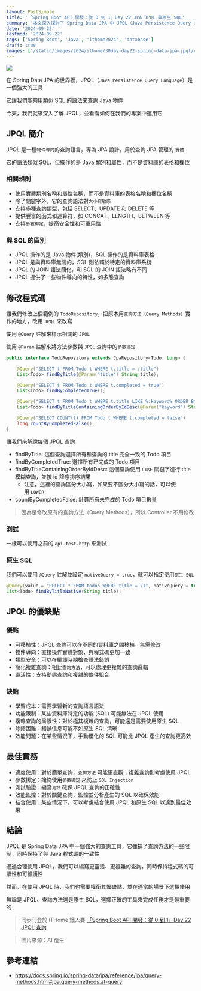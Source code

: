 ```yaml
---
layout: PostSimple
title: '「Spring Boot API 開發：從 0 到 1」Day 22 JPA JPQL 與原生 SQL'
summary: '本文深入探討了 Spring Data JPA 中 JPQL（Java Persistence Query Language）的使用。文章首先介紹了 JPQL 的基本概念、規則以及與 SQL 的區別。接著，文章展示了如何在程式碼中使用 @Query 註解實現 JPQL 查詢，並詳細解釋了每個查詢的含義。文章還簡要介紹了如何使用原生 SQL 查詢。此外，文章分析了 JPQL 的優缺點。最後，文章提供了一系列最佳實踐建議。這篇文章為 Spring Boot 開發者提供了全面的 JPQL 使用指南，有助於提高查詢的靈活性和效率'
date: '2024-09-22'
lastmod: '2024-09-22'
tags: ['Spring Boot', 'Java', 'ithome2024', 'database']
draft: true
images: ['/static/images/2024/ithome/30day-day22-spring-data-jpa-jpql/cover.webp']
---
```


![](https://image.cashwu.com/2024/ithome/30day-day22-spring-data-jpa-jpql/cover.webp)

在 Spring Data JPA 的世界裡，JPQL（`Java Persistence Query Language`）是一個強大的工具

它讓我們能夠用類似 SQL 的語法來查詢 Java 物件

今天，我們就來深入了解 JPQL，並看看如何在我們的專案中運用它

## JPQL 簡介

JPQL 是一種`物件導向`的查詢語言，專為 JPA 設計，用於查詢 JPA 管理的 `實體`

它的語法類似 SQL，但操作的是 Java 類別和屬性，而不是資料庫的表格和欄位

### 相關規則

- 使用實體類別名稱和屬性名稱，而不是資料庫的表格名稱和欄位名稱
- 除了關鍵字外，它的查詢語法對`大小寫敏感`
- 支持多種查詢類型，包括 SELECT、UPDATE 和 DELETE 等
- 提供豐富的函式和運算符，如 CONCAT、LENGTH、BETWEEN 等
- 支持`參數綁定`，提高安全性和可重用性

### 與 SQL 的區別

- JPQL 操作的是 Java 物件(類別)，SQL 操作的是資料庫表格
- JPQL 是與資料庫無關的，SQL 則依賴於特定的資料庫系統
- JPQL 的 JOIN 語法簡化，和 SQL 的 JOIN 語法略有不同
- JPQL 提供了一些物件導向的特性，如多態查詢

## 修改程式碼

讓我們修改上個範例的 `TodoRepository`，把原本用`查詢方法（Query Methods）`實作的地方，改用 `JPQL` 來改寫

使用 `@Query` 註解來標示相關的 `JPQL`

使用 `@Param` 註解來將方法參數與 `JPQL` 查詢中的`參數綁定`

```java
public interface TodoRepository extends JpaRepository<Todo, Long> {

    @Query("SELECT t FROM Todo t WHERE t.title = :title")
    List<Todo> findByTitle(@Param("title") String title);

    @Query("SELECT t FROM Todo t WHERE t.completed = true")
    List<Todo> findByCompletedTrue();

    @Query("SELECT t FROM Todo t WHERE t.title LIKE %:keyword% ORDER BY t.id DESC")
    List<Todo> findByTitleContainingOrderByIdDesc(@Param("keyword") String keyword);

    @Query("SELECT COUNT(t) FROM Todo t WHERE t.completed = false")
    long countByCompletedFalse();
}
```

讓我們來解說每個 JPQL 查詢

- findByTitle: 這個查詢選擇所有和查詢的 title 完全一致的 Todo 項目
- findByCompletedTrue: 選擇所有已完成的 Todo 項目
- findByTitleContainingOrderByIdDesc: 這個查詢使用 `LIKE` 關鍵字進行 title 模糊查詢，並按 id 降序排序結果
  - 注意，這裡的查詢區分大小寫，如果要不區分大小寫的話，可以使用 `LOWER`
- countByCompletedFalse: 計算所有未完成的 Todo 項目數量

> 因為是修改原有的查詢方法（Query Methods），所以 Controller 不用修改

### 測試

一樣可以使用之前的 `api-test.http` 來測試

### 原生 SQL

我們可以使用 `@Query` 註解並設定 `nativeQuery = true`，就可以指定使用`原生 SQL`

```java
@Query(value = "SELECT * FROM todos WHERE title = ?1", nativeQuery = true)
List<Todo> findByTitleNative(String title);
```

## JPQL 的優缺點

### 優點

- 可移植性：JPQL 查詢可以在不同的資料庫之間移植，無需修改
- 物件導向：直接操作實體對象，與程式碼更加一致
- 類型安全：可以在編譯時期檢查語法錯誤
- 簡化複雜查詢：相比`查詢方法`，可以處理更複雜的查詢邏輯
- 靈活性：支持動態查詢和複雜的條件組合

### 缺點

- 學習成本：需要學習新的查詢語言語法
- 功能限制：某些資料庫特定的功能 (SQL) 可能無法在 JPQL 使用
- 複雜查詢的局限性：對於極其複雜的查詢，可能還是需要使用原生 SQL
- 除錯困難：錯誤信息可能不如原生 SQL 清晰
- 效能問題：在某些情況下，手動優化的 SQL 可能比 JPQL 產生的查詢更高效

## 最佳實務

- 適度使用：對於簡單查詢，`查詢方法` 可能更直觀；複雜查詢則考慮使用 JPQL
- 參數綁定：始終使用`參數綁定` 來防止 `SQL Injection`
- 測試驗證：編寫`測試` 確保 JPQL 查詢的正確性
- 效能監控：對於關鍵查詢，監控並分析產生的 SQL 以確保效能
- 結合使用：某些情況下，可以考慮結合使用 JPQL 和原生 SQL 以達到最佳效果

## 結論

JPQL 是 Spring Data JPA 中一個強大的查詢工具，它彌補了查詢方法的一些限制，同時保持了與 Java 程式碼的一致性

通過合理使用 JPQL，我們可以編寫更靈活、更複雜的查詢，同時保持程式碼的可讀性和可維護性

然而，在使用 JPQL 時，我們也需要權衡其優缺點，並在適當的場景下選擇使用

無論是 JPQL、查詢方法還是原生 SQL，選擇正確的工具來完成任務才是最重要的

> 同步刊登於 iTHome 鐵人賽 [「Spring Boot API 開發：從 0 到 1」Day 22 JPQL 查詢](https://ithelp.ithome.com.tw/articles/10348563)

> 圖片來源：AI 產生

## 參考連結

- https://docs.spring.io/spring-data/jpa/reference/jpa/query-methods.html#jpa.query-methods.at-query
